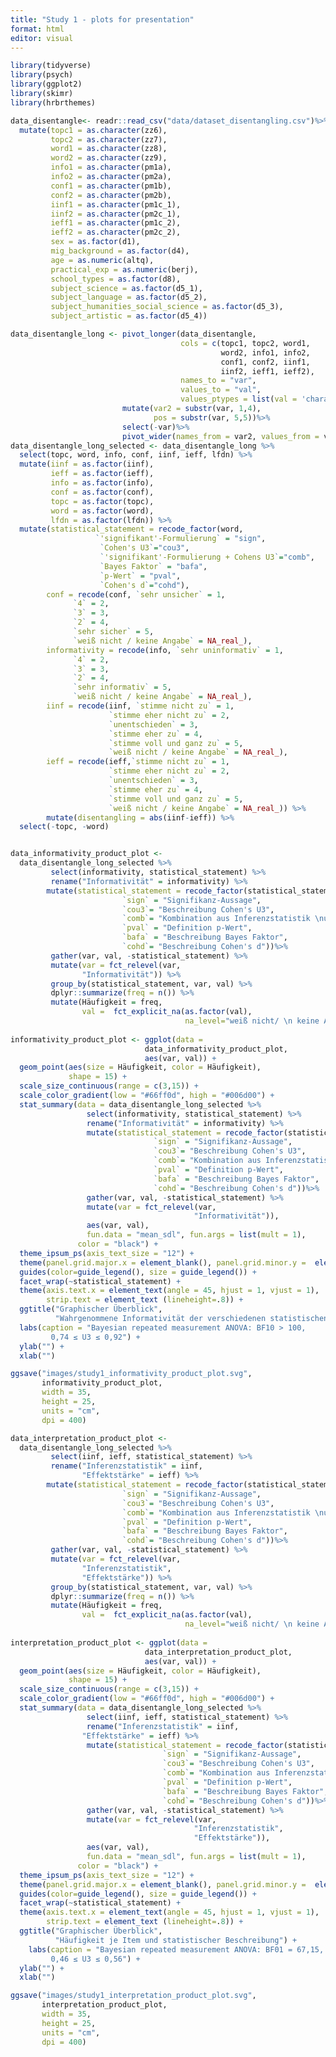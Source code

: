 ```yaml
---
title: "Study 1 - plots for presentation"
format: html
editor: visual
---
```


```r
library(tidyverse)
library(psych)
library(ggplot2)
library(skimr)
library(hrbrthemes)

data_disentangle<- readr::read_csv("data/dataset_disentangling.csv")%>% 
  mutate(topc1 = as.character(zz6), 
         topc2 = as.character(zz7),
         word1 = as.character(zz8),
         word2 = as.character(zz9),
         info1 = as.character(pm1a),
         info2 = as.character(pm2a),
         conf1 = as.character(pm1b),
         conf2 = as.character(pm2b),
         iinf1 = as.character(pm1c_1),
         iinf2 = as.character(pm2c_1),
         ieff1 = as.character(pm1c_2),
         ieff2 = as.character(pm2c_2),
         sex = as.factor(d1),
         mig_background = as.factor(d4),
         age = as.numeric(altq),
         practical_exp = as.numeric(berj),
         school_types = as.factor(d8),
         subject_science = as.factor(d5_1),
         subject_language = as.factor(d5_2),
         subject_humanities_social_science = as.factor(d5_3),
         subject_artistic = as.factor(d5_4))

data_disentangle_long <- pivot_longer(data_disentangle, 
                                      cols = c(topc1, topc2, word1, 
                                               word2, info1, info2, 
                                               conf1, conf2, iinf1, 
                                               iinf2, ieff1, ieff2),
                                      names_to = "var", 
                                      values_to = "val",
                                      values_ptypes = list(val = 'character'))%>%
                         mutate(var2 = substr(var, 1,4),
                                pos = substr(var, 5,5))%>%
                         select(-var)%>%
                         pivot_wider(names_from = var2, values_from = val)
data_disentangle_long_selected <- data_disentangle_long %>%
  select(topc, word, info, conf, iinf, ieff, lfdn) %>%
  mutate(iinf = as.factor(iinf),
         ieff = as.factor(ieff),
         info = as.factor(info),
         conf = as.factor(conf),
         topc = as.factor(topc),
         word = as.factor(word),
         lfdn = as.factor(lfdn)) %>%  
  mutate(statistical_statement = recode_factor(word,
                   `'signifikant'-Formulierung` = "sign",
                    `Cohen's U3`="cou3",
                    `'signifikant'-Formulierung + Cohens U3`="comb",
                    `Bayes Faktor` = "bafa",
                    `p-Wert` = "pval",
                    `Cohen's d`="cohd"),
        conf = recode(conf, `sehr unsicher` = 1,
              `4` = 2,
              `3` = 3,
              `2` = 4,
              `sehr sicher` = 5,
              `weiß nicht / keine Angabe` = NA_real_),
        informativity = recode(info, `sehr uninformativ` = 1,
              `4` = 2,
              `3` = 3,
              `2` = 4,
              `sehr informativ` = 5,
              `weiß nicht / keine Angabe` = NA_real_),
        iinf = recode(iinf, `stimme nicht zu` = 1,
                      `stimme eher nicht zu` = 2,
                      `unentschieden` = 3,
                      `stimme eher zu` = 4,
                      `stimme voll und ganz zu` = 5,
                      `weiß nicht / keine Angabe` = NA_real_),
        ieff = recode(ieff,`stimme nicht zu` = 1,
                      `stimme eher nicht zu` = 2,
                      `unentschieden` = 3,
                      `stimme eher zu` = 4,
                      `stimme voll und ganz zu` = 5,
                      `weiß nicht / keine Angabe` = NA_real_)) %>%
        mutate(disentangling = abs(iinf-ieff)) %>%
  select(-topc, -word)


data_informativity_product_plot <- 
  data_disentangle_long_selected %>% 
         select(informativity, statistical_statement) %>%
         rename("Informativität" = informativity) %>%
        mutate(statistical_statement = recode_factor(statistical_statement, 
                         `sign` = "Signifikanz-Aussage",
                         `cou3`= "Beschreibung Cohen's U3",
                         `comb`= "Kombination aus Inferenzstatistik \nund Effektstärke",
                         `pval` = "Definition p-Wert",
                         `bafa` = "Beschreibung Bayes Faktor",
                         `cohd`= "Beschreibung Cohen's d"))%>%
         gather(var, val, -statistical_statement) %>%
         mutate(var = fct_relevel(var,
                "Informativität")) %>%
         group_by(statistical_statement, var, val) %>%
         dplyr::summarize(freq = n()) %>%
         mutate(Häufigkeit = freq,
                val =  fct_explicit_na(as.factor(val), 
                                       na_level="weiß nicht/ \n keine Angabe"))
 
informativity_product_plot <- ggplot(data = 
                              data_informativity_product_plot,
                              aes(var, val)) + 
  geom_point(aes(size = Häufigkeit, color = Häufigkeit),
             shape = 15) +
  scale_size_continuous(range = c(3,15)) + 
  scale_color_gradient(low = "#66ff0d", high = "#006d00") + 
  stat_summary(data = data_disentangle_long_selected %>% 
                 select(informativity, statistical_statement) %>%
                 rename("Informativität" = informativity) %>%
                 mutate(statistical_statement = recode_factor(statistical_statement, 
                                `sign` = "Signifikanz-Aussage",
                                `cou3`= "Beschreibung Cohen's U3",
                                `comb`= "Kombination aus Inferenzstatistik \nund Effektstärke",
                                `pval` = "Definition p-Wert",
                                `bafa` = "Beschreibung Bayes Faktor",
                                `cohd`= "Beschreibung Cohen's d"))%>%
                 gather(var, val, -statistical_statement) %>% 
                 mutate(var = fct_relevel(var,
                                         "Informativität")),
                 aes(var, val),
                 fun.data = "mean_sdl", fun.args = list(mult = 1),
               color = "black") + 
  theme_ipsum_ps(axis_text_size = "12") + 
  theme(panel.grid.major.x = element_blank(), panel.grid.minor.y =  element_blank()) + 
  guides(color=guide_legend(), size = guide_legend()) +
  facet_wrap(~statistical_statement) + 
  theme(axis.text.x = element_text(angle = 45, hjust = 1, vjust = 1),
        strip.text = element_text (lineheight=.8)) +
  ggtitle("Graphischer Überblick", 
          "Wahrgenommene Informativität der verschiedenen statistischen Beschreibungen") + 
  labs(caption = "Bayesian repeated measurement ANOVA: BF10 > 100,
         0,74 ≤ U3 ≤ 0,92") +
  ylab("") + 
  xlab("") 

ggsave("images/study1_informativity_product_plot.svg", 
       informativity_product_plot, 
       width = 35,
       height = 25,
       units = "cm",
       dpi = 400)

data_interpretation_product_plot <- 
  data_disentangle_long_selected %>% 
         select(iinf, ieff, statistical_statement) %>%
         rename("Inferenzstatistik" = iinf,
                "Effektstärke" = ieff) %>%
        mutate(statistical_statement = recode_factor(statistical_statement, 
                         `sign` = "Signifikanz-Aussage",
                         `cou3`= "Beschreibung Cohen's U3",
                         `comb`= "Kombination aus Inferenzstatistik \nund Effektstärke",
                         `pval` = "Definition p-Wert",
                         `bafa` = "Beschreibung Bayes Faktor",
                         `cohd`= "Beschreibung Cohen's d"))%>%
         gather(var, val, -statistical_statement) %>%
         mutate(var = fct_relevel(var,
                "Inferenzstatistik", 
                "Effektstärke")) %>%
         group_by(statistical_statement, var, val) %>%
         dplyr::summarize(freq = n()) %>%
         mutate(Häufigkeit = freq,
                val =  fct_explicit_na(as.factor(val), 
                                       na_level="weiß nicht/ \n keine Angabe"))
 
interpretation_product_plot <- ggplot(data = 
                              data_interpretation_product_plot,
                              aes(var, val)) + 
  geom_point(aes(size = Häufigkeit, color = Häufigkeit),
             shape = 15) +
  scale_size_continuous(range = c(3,15)) + 
  scale_color_gradient(low = "#66ff0d", high = "#006d00") + 
  stat_summary(data = data_disentangle_long_selected %>% 
                 select(iinf, ieff, statistical_statement) %>%
                 rename("Inferenzstatistik" = iinf,
                "Effektstärke" = ieff) %>%
                 mutate(statistical_statement = recode_factor(statistical_statement, 
                                  `sign` = "Signifikanz-Aussage",
                                  `cou3`= "Beschreibung Cohen's U3",
                                  `comb`= "Kombination aus Inferenzstatistik \nund Effektstärke",
                                  `pval` = "Definition p-Wert",
                                  `bafa` = "Beschreibung Bayes Faktor",
                                  `cohd`= "Beschreibung Cohen's d"))%>%
                 gather(var, val, -statistical_statement) %>% 
                 mutate(var = fct_relevel(var,
                                         "Inferenzstatistik", 
                                         "Effektstärke")),
                 aes(var, val),
                 fun.data = "mean_sdl", fun.args = list(mult = 1),
               color = "black") + 
  theme_ipsum_ps(axis_text_size = "12") + 
  theme(panel.grid.major.x = element_blank(), panel.grid.minor.y =  element_blank()) +
  guides(color=guide_legend(), size = guide_legend()) +
  facet_wrap(~statistical_statement) + 
  theme(axis.text.x = element_text(angle = 45, hjust = 1, vjust = 1),
        strip.text = element_text (lineheight=.8)) +
  ggtitle("Graphischer Überblick", 
          "Häufigkeit je Item und statistischer Beschreibung") + 
    labs(caption = "Bayesian repeated measurement ANOVA: BF01 = 67,15,
         0,46 ≤ U3 ≤ 0,56") +
  ylab("") + 
  xlab("") 

ggsave("images/study1_interpretation_product_plot.svg", 
       interpretation_product_plot, 
       width = 35,
       height = 25,
       units = "cm",
       dpi = 400)
```
